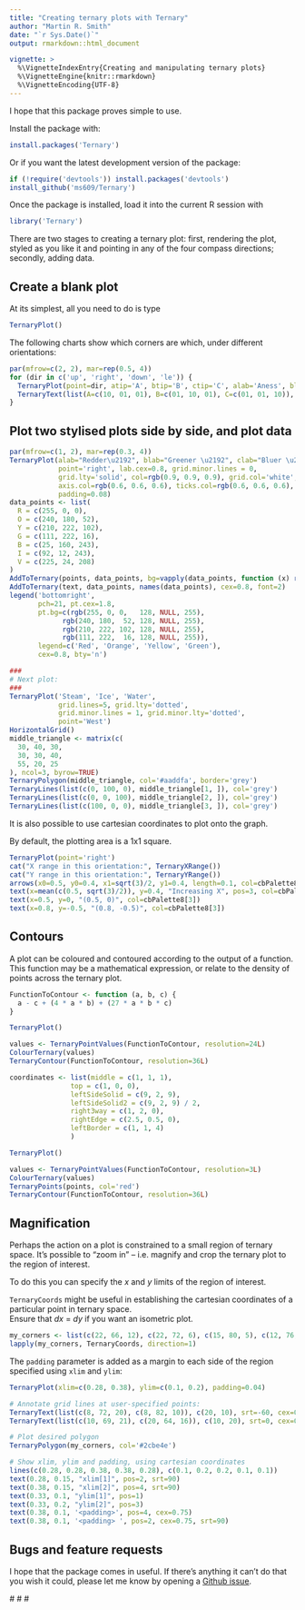 ```yaml
---
title: "Creating ternary plots with Ternary"
author: "Martin R. Smith"
date: "`r Sys.Date()`"
output: rmarkdown::html_document

vignette: >
  %\VignetteIndexEntry{Creating and manipulating ternary plots}
  %\VignetteEngine{knitr::rmarkdown}
  %\VignetteEncoding{UTF-8}
---
```


I hope that this package proves simple to use.

Install the package with:

```r
install.packages('Ternary')
```

Or if you want the latest development version of the package:

```R
if (!require('devtools')) install.packages('devtools')
install_github('ms609/Ternary')
```

Once the package is installed, load it into the current R session with 
```R
library('Ternary')
```

There are two stages to creating a ternary plot: first, rendering the plot, styled
as you like it and pointing in any of the four compass directions; secondly, adding data.


## Create a blank plot
At its simplest, all you need to do is type
```R
TernaryPlot()
```

The following charts show which corners are which, under different orientations:

```R
par(mfrow=c(2, 2), mar=rep(0.5, 4))
for (dir in c('up', 'right', 'down', 'le')) {
  TernaryPlot(point=dir, atip='A', btip='B', ctip='C', alab='Aness', blab='Bness', clab='Cness')
  TernaryText(list(A=c(10, 01, 01), B=c(01, 10, 01), C=c(01, 01, 10)), col=cbPalette8[4], font=2)
}
```

## Plot two stylised plots side by side, and plot data
```R
par(mfrow=c(1, 2), mar=rep(0.3, 4))
TernaryPlot(alab="Redder\u2192", blab="Greener \u2192", clab="Bluer \u2192",
            point='right', lab.cex=0.8, grid.minor.lines = 0,
            grid.lty='solid', col=rgb(0.9, 0.9, 0.9), grid.col='white', 
            axis.col=rgb(0.6, 0.6, 0.6), ticks.col=rgb(0.6, 0.6, 0.6),
            padding=0.08)
data_points <- list(
  R = c(255, 0, 0), 
  O = c(240, 180, 52),
  Y = c(210, 222, 102),
  G = c(111, 222, 16),
  B = c(25, 160, 243),
  I = c(92, 12, 243),
  V = c(225, 24, 208)
)
AddToTernary(points, data_points, bg=vapply(data_points, function (x) rgb(x[1], x[2], x[3], 128, maxColorValue=255), character(1)), pch=21, cex=2.8)
AddToTernary(text, data_points, names(data_points), cex=0.8, font=2)
legend('bottomright', 
       pch=21, pt.cex=1.8,
       pt.bg=c(rgb(255, 0, 0,   128, NULL, 255), 
             rgb(240, 180,  52, 128, NULL, 255),
             rgb(210, 222, 102, 128, NULL, 255),
             rgb(111, 222,  16, 128, NULL, 255)),
       legend=c('Red', 'Orange', 'Yellow', 'Green'), 
       cex=0.8, bty='n')

###
# Next plot:
###
TernaryPlot('Steam', 'Ice', 'Water', 
            grid.lines=5, grid.lty='dotted',
            grid.minor.lines = 1, grid.minor.lty='dotted',
            point='West')
HorizontalGrid()
middle_triangle <- matrix(c(
  30, 40, 30,
  30, 30, 40,
  55, 20, 25
), ncol=3, byrow=TRUE)
TernaryPolygon(middle_triangle, col='#aaddfa', border='grey')
TernaryLines(list(c(0, 100, 0), middle_triangle[1, ]), col='grey')
TernaryLines(list(c(0, 0, 100), middle_triangle[2, ]), col='grey')
TernaryLines(list(c(100, 0, 0), middle_triangle[3, ]), col='grey')
```


It is also possible to use cartesian coordinates to plot onto the graph.

By default, the plotting area is a 1x1 square.

```r
TernaryPlot(point='right')
cat("X range in this orientation:", TernaryXRange())
cat("Y range in this orientation:", TernaryYRange())
arrows(x0=0.5, y0=0.4, x1=sqrt(3)/2, y1=0.4, length=0.1, col=cbPalette8[2])
text(x=mean(c(0.5, sqrt(3)/2)), y=0.4, "Increasing X", pos=3, col=cbPalette8[2])
text(x=0.5, y=0, "(0.5, 0)", col=cbPalette8[3])
text(x=0.8, y=-0.5, "(0.8, -0.5)", col=cbPalette8[3])
```

## Contours

A plot can be coloured and contoured according to the output of a function.
This function may be a mathematical expression, or relate to the density
of points across the ternary plot.

```r
FunctionToContour <- function (a, b, c) {
  a - c + (4 * a * b) + (27 * a * b * c)
}

TernaryPlot()

values <- TernaryPointValues(FunctionToContour, resolution=24L)
ColourTernary(values)
TernaryContour(FunctionToContour, resolution=36L)

```

```r
coordinates <- list(middle = c(1, 1, 1),
               top = c(1, 0, 0),
               leftSideSolid = c(9, 2, 9),
               leftSideSolid2 = c(9, 2, 9) / 2,
               right3way = c(1, 2, 0),
               rightEdge = c(2.5, 0.5, 0),
               leftBorder = c(1, 1, 4)
               )

TernaryPlot()

values <- TernaryPointValues(FunctionToContour, resolution=3L)
ColourTernary(values)
TernaryPoints(points, col='red')
TernaryContour(FunctionToContour, resolution=36L)

```


## Magnification

Perhaps the action on a plot is constrained to a small region of ternary space.
It's possible to "zoom in" -- i.e. magnify and crop the ternary plot to the region
of interest.

To do this you can specify the _x_ and _y_ limits of the region of interest. 

`TernaryCoords` might be useful in establishing the cartesian coordinates of a
particular point in ternary space.  
Ensure that _dx_ = _dy_ if you want an isometric plot.

```r
my_corners <- list(c(22, 66, 12), c(22, 72, 6), c(15, 80, 5), c(12, 76, 12))
lapply(my_corners, TernaryCoords, direction=1)
```

The `padding` parameter is added as a margin to each side of the region specified
using `xlim` and `ylim`:

```r
TernaryPlot(xlim=c(0.28, 0.38), ylim=c(0.1, 0.2), padding=0.04)

# Annotate grid lines at user-specified points:
TernaryText(list(c(8, 72, 20), c(8, 82, 10)), c(20, 10), srt=-60, cex=0.9, col='darkgrey')
TernaryText(list(c(10, 69, 21), c(20, 64, 16)), c(10, 20), srt=0, cex=0.9, col='darkgrey')

# Plot desired polygon
TernaryPolygon(my_corners, col='#2cbe4e')

# Show xlim, ylim and padding, using cartesian coordinates
lines(c(0.28, 0.28, 0.38, 0.38, 0.28), c(0.1, 0.2, 0.2, 0.1, 0.1))
text(0.28, 0.15, "xlim[1]", pos=2, srt=90)
text(0.38, 0.15, "xlim[2]", pos=4, srt=90)
text(0.33, 0.1, "ylim[1]", pos=1)
text(0.33, 0.2, "ylim[2]", pos=3)
text(0.38, 0.1, '<padding>', pos=4, cex=0.75)
text(0.38, 0.1, '<padding> ', pos=2, cex=0.75, srt=90)
```

## Bugs and feature requests

I hope that the package comes in useful.  If there's anything it can't do that you wish
it could, please let me know by opening a [Github issue](https://github.com/ms609/Ternary/issues/new?title=I%20have%20a%20suggestion!).

 # # #
